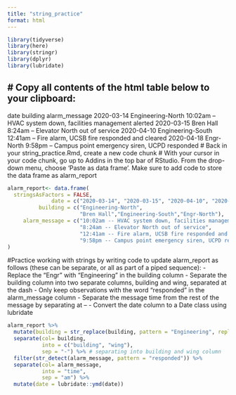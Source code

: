 ```yaml
---
title: "string_practice"
format: html
---
```

```r
library(tidyverse)
library(here)
library(stringr)
library(dplyr)
library(lubridate)
```

# Copy all contents of the html table below to your clipboard:
- 
date	building	alarm_message
2020-03-14	Engineering-North	10:02am -- HVAC system down, facilities management alerted
2020-03-15	Bren Hall	8:24am -- Elevator North out of service
2020-04-10	Engineering-South	12:41am -- Fire alarm, UCSB fire responded and cleared
2020-04-18	Engr-North	9:58pm -- Campus point emergency siren, UCPD responded
# Back in your string_practice.Rmd, create a new code chunk
# With your cursor in your code chunk, go up to Addins in the top bar of RStudio. From the drop-down menu, choose ‘Paste as data frame’. Make sure to add code to store the data frame as alarm_report
```r
alarm_report<- data.frame(
  stringsAsFactors = FALSE,
              date = c("2020-03-14", "2020-03-15", "2020-04-10", "2020-04-18"),
          building = c("Engineering-North",
                       "Bren Hall","Engineering-South","Engr-North"),
     alarm_message = c("10:02am -- HVAC system down, facilities management alerted",
                       "8:24am -- Elevator North out of service",
                       "12:41am -- Fire alarm, UCSB fire responded and cleared",
                       "9:58pm -- Campus point emergency siren, UCPD responded")
)
```

#Practice working with strings by writing code to update alarm_report as follows (these can be separate, or all as part of a piped sequence):
- Replace the “Engr” with “Engineering” in the building column
- Separate the building column into two separate columns, building and wing, separated at the dash
- Only keep observations with the word “responded” in the alarm_message column
- Separate the message time from the rest of the message by separating at --
- Convert the date column to a Date class using lubridate
```r
alarm_report %>% 
  mutate(building = str_replace(building, pattern = "Engineering", replacement = "Engr")) %>% # Replacing the name from Engineering to Engr
  separate(col= building,
           into = c("building", "wing"),
           sep = "-") %>% # separating into building and wing column
  filter(str_detect(alarm_message, pattern = "responded")) %>% 
  separate(col= alarm_message,
           into = "time",
           sep = "am") %>% 
  mutate(date = lubridate::ymd(date))   

```

